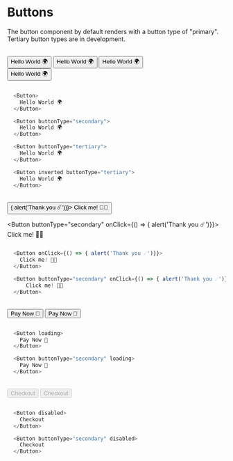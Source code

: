 
<br/>
<br/>

# Buttons

The button component by default renders with a button type of
"primary". Tertiary button types are in development.

<br/>

<div className="flex flex-col space-y-2 twr-bg-grey-400">
  <Button>
    Hello World 🌍
  </Button>

  <Button buttonType="secondary">
    Hello World 🌍
  </Button>

  <Button buttonType="tertiary">
    Hello World 🌍
  </Button>
  <div className="w-full bg-black py-3 px-1 rounded-lg">
    <Button className="w-full" inverted buttonType="tertiary">
      Hello World 🌍
    </Button>
  </div>
</div>


```js

  <Button>
    Hello World 🌍
  </Button>

  <Button buttonType="secondary">
    Hello World 🌍
  </Button>

  <Button buttonType="tertiary">
    Hello World 🌍
  </Button>

  <Button inverted buttonType="tertiary">
    Hello World 🌍
  </Button>
```

<br/>

<div className="flex space-x-4">
  <Button onClick={() => { alert('Thank you ☄️')}}>
      Click me! 🙏🏾
  </Button>

  <Button buttonType="secondary" onClick={() => { alert('Thank you ☄️')}}>
      Click me! 🙏🏾
  </Button>
</div>

```js

  <Button onClick={() => { alert('Thank you ☄️')}}>
    Click me! 🙏🏾
  </Button>

  <Button buttonType="secondary" onClick={() => { alert('Thank you ☄️')}}>
      Click me! 🙏🏾
  </Button>
```

<br/>

<div className="flex space-x-4">
  <Button loading>
    Pay Now 🤑
  </Button>
  <Button buttonType="secondary" loading>
    Pay Now 🤑
  </Button>
</div>

```js

  <Button loading>
    Pay Now 🤑
  </Button>

  <Button buttonType="secondary" loading>
    Pay Now 🤑
  </Button>
```

<br/>

<div className="flex space-x-4">
  <Button disabled>
    Checkout
  </Button>
  <Button buttonType="secondary" disabled>
    Checkout
  </Button>
</div>

```js

  <Button disabled>
    Checkout
  </Button>

  <Button buttonType="secondary" disabled>
    Checkout
  </Button>
```
